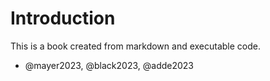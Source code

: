 # Introduction

This is a book created from markdown and executable code.

- @mayer2023, @black2023, @adde2023
